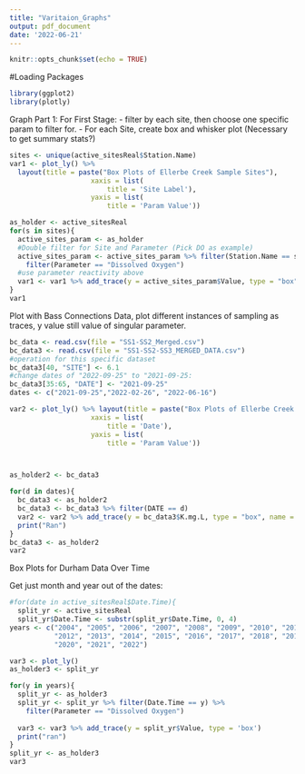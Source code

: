 ```yaml
---
title: "Varitaion_Graphs"
output: pdf_document
date: '2022-06-21'
---
```


```r
knitr::opts_chunk$set(echo = TRUE)
```

#Loading Packages
```r
library(ggplot2)
library(plotly)
```

Graph Part 1:
For First Stage:
- filter by each site, then choose one specific param to filter for.
- For each Site, create box and whisker plot (Necessary to get summary stats?)

```r
sites <- unique(active_sitesReal$Station.Name)
var1 <- plot_ly() %>% 
  layout(title = paste("Box Plots of Ellerbe Creek Sample Sites"),
                    xaxis = list(  
                        title = 'Site Label'),
                    yaxis = list(  
                        title = 'Param Value'))

as_holder <- active_sitesReal
for(s in sites){
  active_sites_param <- as_holder
  #Double filter for Site and Parameter (Pick DO as example)
  active_sites_param <- active_sites_param %>% filter(Station.Name == s) %>% 
    filter(Parameter == "Dissolved Oxygen")
  #use parameter reactivity above
  var1 <- var1 %>% add_trace(y = active_sites_param$Value, type = "box")
}
var1
```


Plot with Bass Connections Data, plot different instances of sampling as traces,
y value still value of singular parameter.

```r
bc_data <- read.csv(file = "SS1-SS2_Merged.csv")
bc_data3 <- read.csv(file = "SS1-SS2-SS3_MERGED_DATA.csv")
#operation for this specific dataset
bc_data3[40, "SITE"] <- 6.1
#change dates of "2022-09-25" to "2021-09-25:
bc_data3[35:65, "DATE"] <- "2021-09-25"
dates <- c("2021-09-25","2022-02-26", "2022-06-16") 
```


```r
var2 <- plot_ly() %>% layout(title = paste("Box Plots of Ellerbe Creek Samplings"),
                    xaxis = list(  
                        title = 'Date'),
                    yaxis = list(  
                        title = 'Param Value')) 



as_holder2 <- bc_data3

for(d in dates){
  bc_data3 <- as_holder2
  bc_data3 <- bc_data3 %>% filter(DATE == d) 
  var2 <- var2 %>% add_trace(y = bc_data3$K.mg.L, type = "box", name = d)
  print("Ran")
}
bc_data3 <- as_holder2
var2
```

Box Plots for Durham Data Over Time

Get just month and year out of the dates:
```r
#for(date in active_sitesReal$Date.Time){
  split_yr <- active_sitesReal
  split_yr$Date.Time <- substr(split_yr$Date.Time, 0, 4)
years <- c("2004", "2005", "2006", "2007", "2008", "2009", "2010", "2011",
           "2012", "2013", "2014", "2015", "2016", "2017", "2018", "2019", 
           "2020", "2021", "2022")
```

```r
var3 <- plot_ly()
as_holder3 <- split_yr

for(y in years){
  split_yr <- as_holder3
  split_yr <- split_yr %>% filter(Date.Time == y) %>% 
    filter(Parameter == "Dissolved Oxygen")
  
  var3 <- var3 %>% add_trace(y = split_yr$Value, type = 'box')
  print("ran")
}
split_yr <- as_holder3
var3
```

